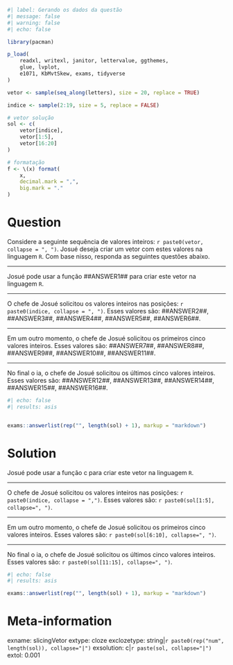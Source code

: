 ```r
#| label: Gerando os dados da questão
#| message: false
#| warning: false
#| echo: false

library(pacman)

p_load(
    readxl, writexl, janitor, lettervalue, ggthemes,
    glue, lvplot,
    e1071, KbMvtSkew, exams, tidyverse
)

vetor <- sample(seq_along(letters), size = 20, replace = TRUE)

indice <- sample(2:19, size = 5, replace = FALSE)

# vetor solução
sol <- c(
    vetor[indice],
    vetor[1:5],
    vetor[16:20]
)

# formatação
f <- \(x) format(
    x,
    decimal.mark = ",",
    big.mark = "."
)

```

Question
========

Considere a seguinte sequência de valores inteiros: `r paste0(vetor, collapse = ", ")`. Josué deseja criar um vetor com estes valores na linguagem <code>R</code>. Com base nisso, responda as seguintes questões abaixo.

<hr>

Josué pode usar a função \#\#ANSWER1\#\# para criar este vetor na linguagem <code>R</code>.

<hr>

O chefe de Josué solicitou os valores inteiros nas posições: `r paste0(indice, collapse = ", ")`. Esses valores são: \#\#ANSWER2\#\#, \#\#ANSWER3\#\#, \#\#ANSWER4\#\#, \#\#ANSWER5\#\#, \#\#ANSWER6\#\#.

<hr>

Em um outro momento, o chefe de Josué solicitou os primeiros cinco valores inteiros. Esses valores são: \#\#ANSWER7\#\#, \#\#ANSWER8\#\#, \#\#ANSWER9\#\#, \#\#ANSWER10\#\#, \#\#ANSWER11\#\#.

<hr>

No final o ia, o chefe de Josué solicitou os últimos cinco valores inteiros. Esses valores são: \#\#ANSWER12\#\#, \#\#ANSWER13\#\#, \#\#ANSWER14\#\#, \#\#ANSWER15\#\#, \#\#ANSWER16\#\#.


```r
#| echo: false
#| results: asis


exams::answerlist(rep("", length(sol) + 1), markup = "markdown")
```


Solution
========

Josué pode usar a função c para criar este vetor na linguagem <code>R</code>.

<hr>

O chefe de Josué solicitou os valores inteiros nas posições: `r paste0(indice, collapse = ",")`. Esses valores são: `r paste0(sol[1:5], collapse=", ")`.

<hr>

Em um outro momento, o chefe de Josué solicitou os primeiros cinco valores inteiros. Esses valores são: `r paste0(sol[6:10], collapse=", ")`.

<hr>

No final o ia, o chefe de Josué solicitou os últimos cinco valores inteiros. Esses valores são: `r paste0(sol[11:15], collapse=", ")`.

```r
#| echo: false
#| results: asis

exams::answerlist(rep("", length(sol) + 1), markup = "markdown")
```



Meta-information
================
exname: slicingVetor
extype: cloze
exclozetype: string|`r paste0(rep("num", length(sol)), collapse="|")`
exsolution: c|`r paste(sol, collapse="|")`
extol: 0.001